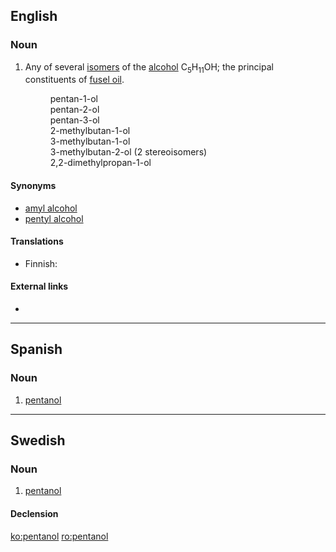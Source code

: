 ==English==
{{wikipedia}}

===Noun===
{{en-noun}}

# {{context|organic compound|lang=en}} Any of several [[isomer]]s of the [[alcohol]] C<sub>5</sub>H<sub>11</sub>OH; the principal constituents of [[fusel oil]].
#: pentan-1-ol
#: pentan-2-ol
#: pentan-3-ol
#:2-methylbutan-1-ol
#:3-methylbutan-1-ol
#:3-methylbutan-2-ol (2 stereoisomers)
#:2,2-dimethylpropan-1-ol

====Synonyms====
* [[amyl alcohol]]
* [[pentyl alcohol]]

====Translations====
{{trans-top|isomer}}
* Finnish: {{t|fi|amyylialkoholi}}
{{trans-mid}}
{{trans-bottom}}

====External links====
* {{pedialite|Amyl alcohol}}

----

==Spanish==
{{wikipedia|lang=es}}

===Noun===
{{es-noun|m|es}}

# {{context|organic compound|lang=es}} [[#English|pentanol]]

----

==Swedish==

===Noun===
{{sv-noun|c}}

# {{context|organic compound|lang=sv}} [[#English|pentanol]]

====Declension====
{{sv-noun-reg-er}}

[[ko:pentanol]]
[[ro:pentanol]]